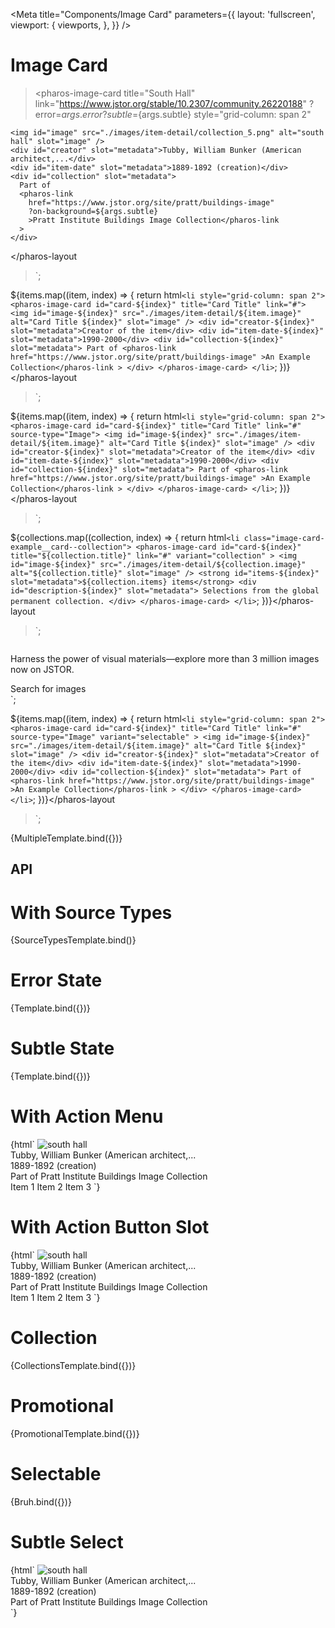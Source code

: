 

<Meta
  title="Components/Image Card"
  parameters={{
    layout: 'fullscreen',
    viewport: {
      viewports,
    },
  }}
/>

# Image Card

<GuidelineLink path="image-card" />

  ><pharos-image-card
    title="South Hall"
    link="https://www.jstor.org/stable/10.2307/community.26220188"
    ?error=${args.error}
    ?subtle=${args.subtle}
    style="grid-column: span 2"
  >
    <img id="image" src="./images/item-detail/collection_5.png" alt="south hall" slot="image" />
    <div id="creator" slot="metadata">Tubby, William Bunker (American architect,...</div>
    <div id="item-date" slot="metadata">1889-1892 (creation)</div>
    <div id="collection" slot="metadata">
      Part of
      <pharos-link
        href="https://www.jstor.org/site/pratt/buildings-image"
        ?on-background=${args.subtle}
        >Pratt Institute Buildings Image Collection</pharos-link
      >
    </div>
  </pharos-image-card></pharos-layout
>`;

  ${items.map((item, index) => {
    return html`<li style="grid-column: span 2">
      <pharos-image-card id="card-${index}" title="Card Title" link="#">
        <img
          id="image-${index}"
          src="./images/item-detail/${item.image}"
          alt="Card Title ${index}"
          slot="image"
        />
        <div id="creator-${index}" slot="metadata">Creator of the item</div>
        <div id="item-date-${index}" slot="metadata">1990-2000</div>
        <div id="collection-${index}" slot="metadata">
          Part of
          <pharos-link href="https://www.jstor.org/site/pratt/buildings-image"
            >An Example Collection</pharos-link
          >
        </div>
      </pharos-image-card>
    </li>`;
  })}</pharos-layout
>`;

  ${items.map((item, index) => {
    return html`<li style="grid-column: span 2">
      <pharos-image-card id="card-${index}" title="Card Title" link="#" source-type="Image">
        <img
          id="image-${index}"
          src="./images/item-detail/${item.image}"
          alt="Card Title ${index}"
          slot="image"
        />
        <div id="creator-${index}" slot="metadata">Creator of the item</div>
        <div id="item-date-${index}" slot="metadata">1990-2000</div>
        <div id="collection-${index}" slot="metadata">
          Part of
          <pharos-link href="https://www.jstor.org/site/pratt/buildings-image"
            >An Example Collection</pharos-link
          >
        </div>
      </pharos-image-card>
    </li>`;
  })}</pharos-layout
>`;

  ${collections.map((collection, index) => {
    return html`<li class="image-card-example__card--collection">
      <pharos-image-card
        id="card-${index}"
        title="${collection.title}"
        link="#"
        variant="collection"
      >
        <img
          id="image-${index}"
          src="./images/item-detail/${collection.image}"
          alt="${collection.title}"
          slot="image"
        />
        <strong id="items-${index}" slot="metadata">${collection.items} items</strong>
        <div id="description-${index}" slot="metadata">
          Selections from the global permanent collection.
        </div>
      </pharos-image-card>
    </li>`;
  })}</pharos-layout
>`;

  <div class="image-card-example__card--promotional">
    <pharos-image-card title="Bring your work to life with images" link="#" variant="promotional">
      <img src="./images/item-detail/open_collection_3.png" alt="" slot="image" />
      <p slot="metadata">
        Harness the power of visual materials—explore more than 3 million images now on JSTOR.
      </p>
    </pharos-image-card>
    <pharos-button variant="secondary">Search for images</pharos-button>
  </div>
</pharos-layout>`;

  ${items.map((item, index) => {
    return html`<li style="grid-column: span 2">
      <pharos-image-card
        id="card-${index}"
        title="Card Title"
        link="#"
        source-type="Image"
        variant="selectable"
      >
        <img
          id="image-${index}"
          src="./images/item-detail/${item.image}"
          alt="Card Title ${index}"
          slot="image"
        />
        <div id="creator-${index}" slot="metadata">Creator of the item</div>
        <div id="item-date-${index}" slot="metadata">1990-2000</div>
        <div id="collection-${index}" slot="metadata">
          Part of
          <pharos-link href="https://www.jstor.org/site/pratt/buildings-image"
            >An Example Collection</pharos-link
          >
        </div>
      </pharos-image-card>
    </li>`;
  })}</pharos-layout
>`;

<Canvas>
  <Story name="Base">{MultipleTemplate.bind({})}</Story>
</Canvas>

## API

<ArgsTable of="pharos-image-card" />

# With Source Types

<Canvas>
  <Story name="With Source Types">{SourceTypesTemplate.bind()}</Story>
</Canvas>

# Error State

<Canvas>
  <Story name="Error State" args={{ error: true }}>
    {Template.bind({})}
  </Story>
</Canvas>

# Subtle State

<Canvas>
  <Story name="Subtle State" args={{ subtle: true }}>
    {Template.bind({})}
  </Story>
</Canvas>

# With Action Menu

<Canvas>
  <Story name="With Action Menu">
    {html`
      <pharos-layout style="margin: 1rem 0">
        <pharos-image-card
          title="South Hall"
          link="https://www.jstor.org/stable/10.2307/community.26220188"
          action-menu="my-dropdown-menu"
          style="grid-column: span 2"
        >
          <img
            id="image"
            src="./images/item-detail/collection_5.png"
            alt="south hall"
            slot="image"
          />
          <div id="creator" slot="metadata">Tubby, William Bunker (American architect,...</div>
          <div id="item-date" slot="metadata">1889-1892 (creation)</div>
          <div id="collection" slot="metadata">
            Part of
            <pharos-link href="https://www.jstor.org/site/pratt/buildings-image"
              >Pratt Institute Buildings Image Collection</pharos-link
            >
          </div>
        </pharos-image-card>
      </pharos-layout>
      <pharos-dropdown-menu id="my-dropdown-menu">
        <pharos-dropdown-menu-item>Item 1</pharos-dropdown-menu-item>
        <pharos-dropdown-menu-item>Item 2</pharos-dropdown-menu-item>
        <pharos-dropdown-menu-item>Item 3</pharos-dropdown-menu-item>
      </pharos-dropdown-menu>
    `}
  </Story>
</Canvas>

# With Action Button Slot

<Canvas>
  <Story name="With Action Button Slot">
    {html`
      <pharos-layout style="margin: 1rem 0">
        <pharos-image-card
          title="South Hall"
          link="https://www.jstor.org/stable/10.2307/community.26220188"
          style="grid-column: span 2"
        >
          <img
            id="image"
            src="./images/item-detail/collection_5.png"
            alt="south hall"
            slot="image"
          />
          <div id="creator" slot="metadata">Tubby, William Bunker (American architect,...</div>
          <div id="item-date" slot="metadata">1889-1892 (creation)</div>
          <div id="collection" slot="metadata">
            Part of
            <pharos-link href="https://www.jstor.org/site/pratt/buildings-image"
              >Pratt Institute Buildings Image Collection</pharos-link
            >
          </div>
          <pharos-button
            slot="action-button"
            data-dropdown-menu-id="dropdownId"
            icon="ellipses-vertical"
            icon-condensed
            variant="subtle"
          ></pharos-button>
        </pharos-image-card>
        <pharos-dropdown-menu id="dropdownId">
          <pharos-dropdown-menu-item>Item 1</pharos-dropdown-menu-item>
          <pharos-dropdown-menu-item>Item 2</pharos-dropdown-menu-item>
          <pharos-dropdown-menu-item>Item 3</pharos-dropdown-menu-item>
        </pharos-dropdown-menu>
      </pharos-layout>
    `}
  </Story>
</Canvas>

# Collection

<Canvas>
  <Story name="Collection">{CollectionsTemplate.bind({})}</Story>
</Canvas>

# Promotional

<Canvas>
  <Story name="Promotional">{PromotionalTemplate.bind({})}</Story>
</Canvas>

# Selectable

<Canvas>
  <Story name="bruh">{Bruh.bind({})}</Story>
</Canvas>

# Subtle Select

<Canvas>
  <Story name="Selectable">
    {html`
      <pharos-image-card
        title="South Hall but you can select it"
        link="https://www.jstor.org/stable/10.2307/community.26220188"
        variant="selectable"
        subtleselect
        style="grid-column: span 2"
      >
        <img id="image" src="./images/item-detail/collection_5.png" alt="south hall" slot="image" />
        <div id="creator" slot="metadata">Tubby, William Bunker (American architect,...</div>
        <div id="item-date" slot="metadata">1889-1892 (creation)</div>
        <div id="collection" slot="metadata">
          Part of
          <pharos-link href="https://www.jstor.org/site/pratt/buildings-image"
            >Pratt Institute Buildings Image Collection</pharos-link
          >
        </div>
      </pharos-image-card>
    `}
  </Story>
</Canvas>
